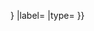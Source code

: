 <includeonly>{{OslTemplate:LabProcess/Object
|global={{{global|}}}
|id={{{id|{{#replace:{{#replace:{{PAGENAME}}|00-pi|}}|00-pt|}}{{{id_postfix}}}}}}
|label={{{label|}}}
|type={{{type|}}}
}}</includeonly>